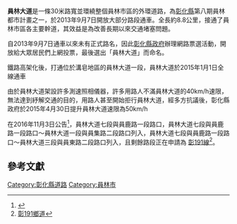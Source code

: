 {{Expand|time=2013-12-26T16:42:43+00:00}}
{{Infobox TwRoad2|
|name=員林大道<br>Yuanlin Boulevard
|level={{Jct|country=TWN|CH|141}}、{{Jct|country=TWN|CH|148}}之一部分、市區道路
|length=8.8
|lastext=2015年1月1日
|speedhigh=50
|start=[[員林市|員林市]]中山路一段
|end=[[員林市|員林市]]中山路一段
|img=
}}

'''員林大道'''是一條30米路寬並環繞整個員林市區的外環道路，為[[彰化縣|彰化縣]]第八期員林都市計畫之一，於2013年9月7日開放大部分路段通車。全長約8.8公里，接通了員林市區各主要幹道，其效益是為改善長期以來交通堵塞問題。

自2013年9月7日通車以來未有正式路名，因此[[彰化縣政府|彰化縣政府]]辦理網路票選活動，開放給大眾居民們上網投票，最後選出「員林大道」而命名。{{r|洪璧珍}}{{r|鄧惠珍}}{{r|候選路名}}{{r|道路資訊}}{{r|吳哲豪}}{{r|簡慧珍}}{{r|吳為恭}}{{r|鄧富珍}}{{r|李課長}}

鐵路高架化後，打通位於溝皂地區的員林大道一段，員林大道於2015年1月1日全線通車

由於員林大道架設許多測速照相儀器，許多用路人不滿員林大道的40km/h速限，無法達到紓解交通的目的，用路人甚至開始拒行員林大道，經多方抗議後，彰化縣政府於2015年4月30日提升員林大道速限為50km/h

在2016年11月3日公告<ref>{{Cite web |url=https://odmdoc.motc.gov.tw/IFDEWebBBS_MOTC/ExternalBBS.aspx?ThirdDocId=106RD04551 |title=公告調整彰化縣轄內縣、鄉道公路路線 |access-date=2019-01-20 |archive-url=https://web.archive.org/web/20190502150447/https://odmdoc.motc.gov.tw/IFDEWebBBS_MOTC/ExternalBBS.aspx?ThirdDocId=106RD04551 |archive-date=2019-05-02 |dead-url=yes }}</ref>，員林大道七段與員鹿路一段路口，員林大道七段與員鹿路一段路口～員林大道一段與員集路二段路口列入{{Jct|country=TWN|CH|141}}，員林大道七段與員鹿路一段路口～員林大道三段與員東路二段路口列入{{Jct|country=TWN|CH|148}}，且剩餘路段正在申請為<!-- 檔案不存在 [[File:TW_THWch191.png|30px]] -->[[彰191線|彰191線]]<ref>[https://m.facebook.com/story.php?story_fbid=2152232741705005&id=100007549000705 彰191鄉道]</ref>。

== 參考文獻 ==
{{reflist|2|refs=

<ref name="洪璧珍">{{cite news |url=http://www.chinatimes.com/newspapers/20131127000507-260107 |title=重畫外環道命名 員林大道最夯 |author=洪璧珍 |publisher=中時電子報 |accessdate=2013年12月27日 |language=zh-tw |date=2013年11月27日 |archive-date=2019年5月16日 |archive-url=https://web.archive.org/web/20190516113049/https://www.chinatimes.com/newspapers/20131127000507-260107 |dead-url=no }}</ref>

<ref name="鄧惠珍">{{cite news |url=http://www.appledaily.com.tw/realtimenews/article/new/20131126/298876/ |title=員林市劃大道命名　員林大道脫穎而出 |author=鄧惠珍 |publisher=台灣蘋果日報 |accessdate=2013年12月27日 |language=zh-tw |date=2013年11月26日 |archive-date=2015年9月24日 |archive-url=https://web.archive.org/web/20150924143926/http://www.appledaily.com.tw/realtimenews/article/new/20131126/298876/ |dead-url=no }}</ref>

<ref name="候選路名">{{cite web |url=http://www.chcg-30road-namevote.com.tw/activity_candidate.html |title=候選路名 |work=道好名、好運到 員林184公頃市地重劃區之30米園道道路命名網路票選活動 |author= |publisher=彰化縣政府 |accessdate=2013年12月27日 |language=zh-tw |date= |deadurl=yes |archiveurl=https://web.archive.org/web/20131217083520/http://www.chcg-30road-namevote.com.tw/activity_candidate.html |archivedate=2013年12月17日 }}</ref>

<ref name="道路資訊">{{cite web |url=http://www.chcg-30road-namevote.com.tw/activity_info.html |title=道路資訊 |work=道好名、好運到 員林184公頃市地重劃區之30米園道道路命名網路票選活動 |author= |publisher=彰化縣政府 |accessdate=2013年12月27日 |language=zh-tw |date= |deadurl=yes |archiveurl=https://web.archive.org/web/20131217125100/http://www.chcg-30road-namevote.com.tw/activity_info.html |archivedate=2013年12月17日 }}</ref>

<ref name="吳哲豪">{{cite news |url=http://www.cna.com.tw/news/aloc/201311260192-1.aspx |title=員林外環道票選 員林大道奪冠 |author=吳哲豪 |publisher=中央社 |accessdate=2013年12月27日 |language=zh-tw |date=2013年11月26日 |archive-url=https://web.archive.org/web/20131227071245/http://www.cna.com.tw/news/aloc/201311260192-1.aspx |archive-date=2013年12月27日 |dead-url=yes }}</ref>

<ref name="簡慧珍">{{cite news |url=http://udn.com/NEWS/BREAKINGNEWS/BREAKINGNEWS3/8320597.shtml |title=員林重畫區環道命名 員林大道拔得頭籌 |author=簡慧珍 |publisher=聯合新聞網 |accessdate=2013年12月27日 |language=zh-tw |date=2013年11月26日 |archive-date=2013年12月27日 |archive-url=https://web.archive.org/web/20131227000115/http://udn.com/NEWS/BREAKINGNEWS/BREAKINGNEWS3/8320597.shtml |dead-url=no }}</ref>

<ref name="吳為恭">{{cite news |url=http://www.libertytimes.com.tw/2013/new/oct/29/today-center8-2.htm |title=員林市地重劃 30米道徵名票選 |author=吳為恭 |publisher=自由時報電子報 |accessdate=2013年12月27日 |language=zh-tw |date=2013年10月29日 |deadurl=yes |archiveurl=https://web.archive.org/web/20131029072447/http://www.libertytimes.com.tw/2013/new/oct/29/today-center8-2.htm |archivedate=2013年10月29日 }}</ref>

<ref name="鄧富珍">{{cite news |url=http://www.nownews.com/n/2013/11/26/1032283 |title=員林30米園道網路票選出爐　「員林大道」第一名 |author=鄧富珍 |publisher=Nownews今日新聞 |accessdate=2013年12月27日 |language=zh-tw |date=2013年11月26日 |archive-date=2013年12月27日 |archive-url=https://web.archive.org/web/20131227055142/http://www.nownews.com/n/2013/11/26/1032283 |dead-url=no }}</ref>

<ref name="李課長">{{cite web |url=http://www.yuanlin.gov.tw/activity/view.asp?id1=845 |title=員林184公頃市地重劃30米園道命名網路票選結果出爐 |work=鎮政活動 |author=民政課李課長 |publisher=員林鎮公所 |accessdate=2013年12月27日 |language=zh-tw |date=2013年11月26日 |archive-date=2019年5月15日 |archive-url=https://web.archive.org/web/20190515062203/http://www.yuanlin.gov.tw/activity/view.asp?id1=845 |dead-url=no }}</ref>

}}
[[Category:彰化縣道路|Category:彰化縣道路]]
[[Category:員林市|Category:員林市]]